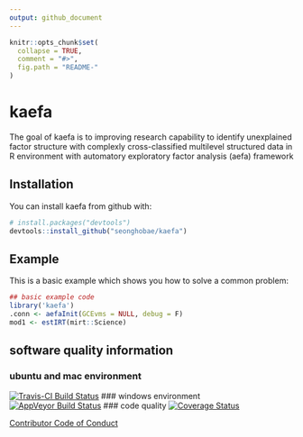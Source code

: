 ```yaml
---
output: github_document
---
```


<!-- README.md is generated from README.Rmd. Please edit that file -->

```r
knitr::opts_chunk$set(
  collapse = TRUE,
  comment = "#>",
  fig.path = "README-"
)
```

# kaefa

The goal of kaefa is to improving research capability to identify unexplained factor structure with complexly cross-classified multilevel structured data in R environment with automatory exploratory factor analysis (aefa) framework

## Installation

You can install kaefa from github with:

```r
# install.packages("devtools")
devtools::install_github("seonghobae/kaefa")
```

## Example

This is a basic example which shows you how to solve a common problem:

```r
## basic example code
library('kaefa')
.conn <- aefaInit(GCEvms = NULL, debug = F)
mod1 <- estIRT(mirt::Science)
```

## software quality information
### ubuntu and mac environment
[![Travis-CI Build Status](https://travis-ci.org/seonghobae/kaefa.svg?branch=master)](https://travis-ci.org/seonghobae/kaefa)
### windows environment
[![AppVeyor Build Status](https://ci.appveyor.com/api/projects/status/github/seonghobae/kaefa?branch=master&svg=true)](https://ci.appveyor.com/project/seonghobae/kaefa)
### code quality
[![Coverage Status](https://img.shields.io/codecov/c/github/seonghobae/kaefa/master.svg)](https://codecov.io/github/seonghobae/kaefa?branch=master)

[Contributor Code of Conduct](CONDUCT.md)
